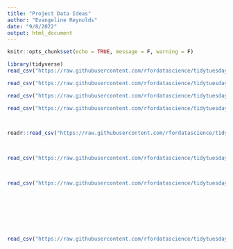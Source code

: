 ```yaml
---
title: "Project Data Ideas"
author: "Evangeline Reynolds"
date: "9/8/2022"
output: html_document
---
```


```r
knitr::opts_chunk$set(echo = TRUE, message = F, warning = F)
```

```r
library(tidyverse)
read_csv("https://raw.githubusercontent.com/rfordatascience/tidytuesday/master/data/2018/2018-10-23/movie_profit.csv") %>% head() %>% knitr::kable()

read_csv("https://raw.githubusercontent.com/rfordatascience/tidytuesday/master/data/2018/2018-10-16/recent-grads.csv") %>% head() %>% knitr::kable()

read_csv("https://raw.githubusercontent.com/rfordatascience/tidytuesday/master/data/2019/2019-01-08/IMDb_Economist_tv_ratings.csv") %>% head() %>% knitr::kable()

read_csv("https://raw.githubusercontent.com/rfordatascience/tidytuesday/master/data/2019/2019-02-26/full_trains.csv") %>% head() %>% knitr::kable()

 

readr::read_csv("https://raw.githubusercontent.com/rfordatascience/tidytuesday/master/data/2020/2020-01-21/spotify_songs.csv") %>% head() %>% knitr::kable()

 

read_csv("https://raw.githubusercontent.com/rfordatascience/tidytuesday/master/data/2020/2020-02-04/standings.csv") %>% head() %>% knitr::kable()

 

read_csv("https://raw.githubusercontent.com/rfordatascience/tidytuesday/master/data/2019/2019-10-08/ipf_lifts.csv") %>% head() %>% knitr::kable()

 

 


 

read_csv("https://raw.githubusercontent.com/rfordatascience/tidytuesday/master/data/2020/2020-07-28/penguins.csv") %>% head() %>% knitr::kable()

```

